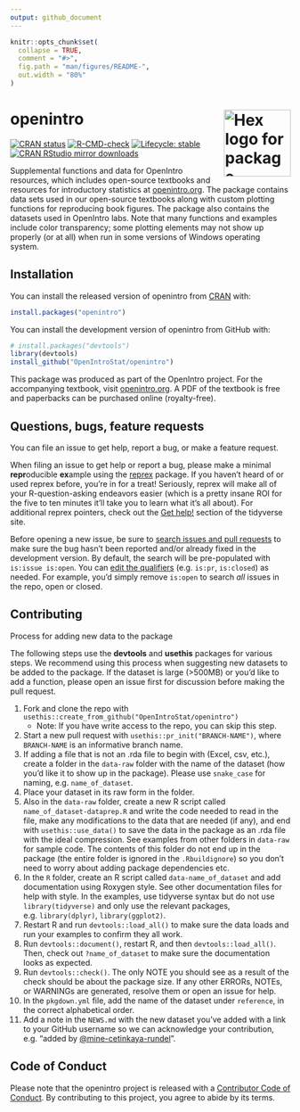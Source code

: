```yaml
---
output: github_document
---
```


```r
knitr::opts_chunk$set(
  collapse = TRUE,
  comment = "#>",
  fig.path = "man/figures/README-",
  out.width = "80%"
)
```

# openintro <img src="man/figures/logo.png" align="right" alt="Hex logo for package" width="120" />

<!-- badges: start -->
[![CRAN status](https://www.r-pkg.org/badges/version/openintro)](https://cran.r-project.org/package=openintro)
[![R-CMD-check](https://github.com/OpenIntroStat/openintro/workflows/R-CMD-check/badge.svg)](https://github.com/OpenIntroStat/openintro/actions)
[![Lifecycle: stable](https://img.shields.io/badge/lifecycle-stable-brightgreen.svg)](https://lifecycle.r-lib.org/articles/stages.html#stable)
[![CRAN RStudio mirror downloads](http://cranlogs.r-pkg.org/badges/openintro)](https://cran.r-project.org/package=openintro)
<!-- badges: end -->

Supplemental functions and data for OpenIntro resources, which includes  open-source textbooks and resources for introductory statistics at [openintro.org](https://www.openintro.org/). 
The package contains data sets used in our open-source textbooks along with custom plotting functions for reproducing book figures. 
The package also contains the datasets used in OpenIntro labs. 
Note that many functions and examples include color transparency; some plotting elements may not show up properly (or at all) when run in some versions of Windows operating system.

## Installation

You can install the released version of openintro from [CRAN](https://CRAN.R-project.org) with:

``` r
install.packages("openintro")
```

You can install the development version of openintro from GitHub with:

``` r
# install.packages("devtools")
library(devtools)
install_github("OpenIntroStat/openintro")
```

This package was produced as part of the OpenIntro project. 
For the accompanying textbook, visit [openintro.org](https://openintro.org). A PDF of the textbook is free and paperbacks can  be purchased online (royalty-free).

## Questions, bugs, feature requests

You can file an issue to get help, report a bug, or make a feature request.

When filing an issue to get help or report a bug, please make a minimal **repr**oducible **ex**ample using the [reprex](https://reprex.tidyverse.org/) package. 
If you haven't heard of or used reprex before, you're in for a treat! 
Seriously, reprex will make all of your R-question-asking endeavors easier (which is a pretty insane ROI for the five to ten minutes it'll take you to learn what it's all about). 
For additional reprex pointers, check out the [Get help!](https://www.tidyverse.org/help/) section of the tidyverse site.

Before opening a new issue, be sure to [search issues and pull requests](https://github.com/openintrostat/openintro/issues) to make sure the bug hasn't been reported and/or already fixed in the development version. 
By default, the search will be pre-populated with `is:issue is:open`. 
You can [edit the qualifiers](https://help.github.com/articles/searching-issues-and-pull-requests/) (e.g. `is:pr`, `is:closed`) as needed. 
For example, you'd simply remove `is:open` to search _all_ issues in the repo, open or closed.

## Contributing

Process for adding new data to the package

The following steps use the **devtools** and **usethis** packages for various steps. 
We recommend using this process when suggesting new datasets to be added to the package. 
If the dataset is large (>500MB) or you'd like to add a function, please open an issue first for discussion before making the pull request.

1. Fork and clone the repo with `usethis::create_from_github("OpenIntroStat/openintro")`
   - Note: If you have write access to the repo, you can skip this step.
1. Start a new pull request with `usethis::pr_init("BRANCH-NAME")`, where `BRANCH-NAME` is an informative branch name.
1. If adding a file that is not an .rda file to begin with (Excel, csv, etc.), create a folder in the `data-raw` folder with the name of the dataset (how you'd like it to show up in the package). Please use `snake_case` for naming, e.g. `name_of_dataset`.
1. Place your dataset in its raw form in the folder.
1. Also in the `data-raw` folder, create a new R script called `name_of_dataset-dataprep.R` and write the code needed to read in the file, make any modifications to the data that are needed (if any), and end with `usethis::use_data()` to save the data in the package as an .rda file with the ideal compression. See examples from other folders in `data-raw` for sample code. The contents of this folder do not end up in the package (the entire folder is ignored in the `.Rbuildignore`) so you don't need to worry about adding package dependencies etc.
1. In the `R` folder, create an R script called `data-name_of_dataset` and add documentation using Roxygen style. See other documentation files for help with style. In the examples, use tidyverse syntax but do not use `library(tidyverse)` and only use the relevant packages, e.g. `library(dplyr)`, `library(ggplot2)`.
1. Restart R and run `devtools::load_all()` to make sure the data loads and run your examples to confirm they all work.
1. Run `devtools::document()`, restart R, and then `devtools::load_all()`. Then, check out `?name_of_dataset` to make sure the documentation looks as expected.
1. Run `devtools::check()`. The only NOTE you should see as a result of the check should be about the package size. If any other ERRORs, NOTEs, or WARNINGs are generated, resolve them or open an issue for help.
1. In the `pkgdown.yml` file, add the name of the dataset under `reference`, in the correct alphabetical order.
1. Add a note in the `NEWS.md` with the new dataset you've added with a link to your GitHub username so we can acknowledge your contribution, e.g. "added by [\@mine-cetinkaya-rundel](https://github.com/mine-cetinkaya-rundel)".


## Code of Conduct
  
Please note that the openintro project is released with a [Contributor Code of Conduct](https://contributor-covenant.org/version/2/0/CODE_OF_CONDUCT.html). 
By contributing to this project, you agree to abide by its terms.

